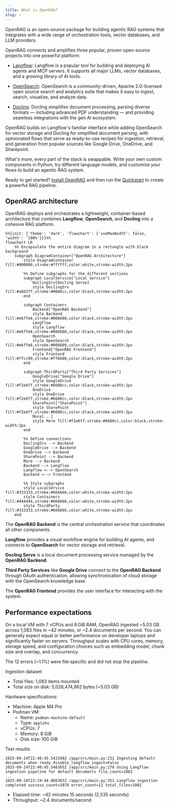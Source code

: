 ```yaml
---
title: What is OpenRAG?
slug: /
---
```



OpenRAG is an open-source package for building agentic RAG systems that integrates with a wide range of orchestration tools, vector databases, and LLM providers.

OpenRAG connects and amplifies three popular, proven open-source projects into one powerful platform:

* [Langflow](https://docs.langflow.org): Langflow is a popular tool for building and deploying AI agents and MCP servers. It supports all major LLMs, vector databases, and a growing library of AI tools. 

* [OpenSearch](https://docs.opensearch.org/latest/): OpenSearch is a community-driven, Apache 2.0-licensed open source search and analytics suite that makes it easy to ingest, search, visualize, and analyze data.

* [Docling](https://docling-project.github.io/docling/): Docling simplifies document processing, parsing diverse formats — including advanced PDF understanding — and providing seamless integrations with the gen AI ecosystem. 

OpenRAG builds on Langflow's familiar interface while adding OpenSearch for vector storage and Docling for simplified document parsing, with opinionated flows that serve as ready-to-use recipes for ingestion, retrieval, and generation from popular sources like Google Drive, OneDrive, and Sharepoint.

What's more, every part of the stack is swappable. Write your own custom components in Python, try different language models, and customize your flows to build an agentic RAG system.

Ready to get started? [Install OpenRAG](/install) and then run the [Quickstart](/quickstart) to create a powerful RAG pipeline.

## OpenRAG architecture

OpenRAG deploys and orchestrates a lightweight, container-based architecture that combines **Langflow**, **OpenSearch**, and **Docling** into a cohesive RAG platform.

```mermaid
%%{init: {'theme': 'dark', 'flowchart': {'useMaxWidth': false, 'width': '100%'}}}%%
flowchart LR
    %% Encapsulate the entire diagram in a rectangle with black background
    subgraph DiagramContainer["OpenRAG Architecture"]
        style DiagramContainer fill:#000000,stroke:#ffffff,color:white,stroke-width:2px

        %% Define subgraphs for the different sections
        subgraph LocalService["Local Service"]
            DoclingSrv[Docling Serve]
            style DoclingSrv fill:#a8d1ff,stroke:#0066cc,color:black,stroke-width:2px
        end

        subgraph Containers
            Backend["OpenRAG Backend"]
            style Backend fill:#e6ffe6,stroke:#006600,color:black,stroke-width:2px
            Langflow
            style Langflow fill:#e6ffe6,stroke:#006600,color:black,stroke-width:2px
            OpenSearch
            style OpenSearch fill:#e6ffe6,stroke:#006600,color:black,stroke-width:2px
            Frontend["OpenRAG Frontend"]
            style Frontend fill:#ffcc99,stroke:#ff6600,color:black,stroke-width:2px
        end

        subgraph ThirdParty["Third Party Services"]
            GoogleDrive["Google Drive"]
            style GoogleDrive fill:#f2e6ff,stroke:#6600cc,color:black,stroke-width:2px
            OneDrive
            style OneDrive fill:#f2e6ff,stroke:#6600cc,color:black,stroke-width:2px
            SharePoint["SharePoint"]
            style SharePoint fill:#f2e6ff,stroke:#6600cc,color:black,stroke-width:2px
            More[...]
            style More fill:#f2e6ff,stroke:#6600cc,color:black,stroke-width:2px
        end

        %% Define connections
        DoclingSrv --> Backend
        GoogleDrive --> Backend
        OneDrive --> Backend
        SharePoint --> Backend
        More --> Backend
        Backend --> Langflow
        Langflow <--> OpenSearch
        Backend <--> Frontend

        %% Style subgraphs
        style LocalService fill:#333333,stroke:#666666,color:white,stroke-width:2px
        style Containers fill:#444444,stroke:#666666,color:white,stroke-width:2px
        style ThirdParty fill:#333333,stroke:#666666,color:white,stroke-width:2px
    end
```

The **OpenRAG Backend** is the central orchestration service that coordinates all other components.

**Langflow** provides a visual workflow engine for building AI agents, and connects to **OpenSearch** for vector storage and retrieval.

**Docling Serve** is a local document processing service managed by the **OpenRAG Backend**.

**Third Party Services** like **Google Drive** connect to the **OpenRAG Backend** through OAuth authentication, allowing synchronication of cloud storage with the OpenSearch knowledge base.

The **OpenRAG Frontend** provides the user interface for interacting with the system.

## Performance expectations

On a local VM with 7 vCPUs and 8 GiB RAM, OpenRAG ingested ~5.03 GB across 1,083 files in ~42 minutes, or ~2.4 documents per second. You can generally expect equal or better performance on developer laptops and significantly faster on servers. Throughput scales with CPU cores, memory, storage speed, and configuration choices such as embedding model, chunk size and overlap, and concurrency.

The 12 errors (~1.1%) were file‑specific and did not stop the pipeline.

Ingestion dataset:

* Total files: 1,083 items mounted
* Total size on disk: 5,026,474,862 bytes (~5.03 GB)

Hardware specifications:

* Machine: Apple M4 Pro
* Podman VM:
  * Name: `podman-machine-default`
  * Type: `applehv`
  * vCPUs: 7
  * Memory: 8 GiB
  * Disk size: 100 GiB

Test results:

```text
2025-09-24T22:40:45.542190Z /app/src/main.py:231 Ingesting default documents when ready disable_langflow_ingest=False
2025-09-24T22:40:45.546385Z /app/src/main.py:270 Using Langflow ingestion pipeline for default documents file_count=1082
...
2025-09-24T23:19:44.866365Z /app/src/main.py:351 Langflow ingestion completed success_count=1070 error_count=12 total_files=1082
```

* Elapsed time: ~42 minutes 15 seconds (2,535 seconds)
* Throughput: ~2.4 documents/second